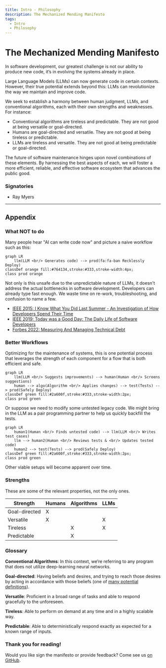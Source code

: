 ```yaml
---
title: Intro - Philosophy
description: The Mechanized Mending Manifesto
tags:
  - Intro
  - Philosophy
---
```


# The Mechanized Mending Manifesto

In software development, our greatest challenge is not our ability to produce new code, it’s in evolving the systems already in place.

Large Language Models (LLMs) can now generate code in certain contexts. However, their true potential extends beyond this: LLMs can revolutionize the way we maintain and improve code.

We seek to establish a harmony between human judgment, LLMs, and conventional algorithms,  each with their own strengths and weaknesses. For instance:

* Conventional algorithms are tireless and predictable. They are not good at being versatile or goal-directed.
* Humans are goal-directed and versatile. They are not good at being tireless or predictable.
* LLMs are tireless and versatile. They are not good at being predictable or goal-directed.

The future of software maintenance hinges upon novel combinations of these elements. By harnessing the best aspects of each, we will foster a more efficient, reliable, and effective software ecosystem that advances the public good.

### Signatories
* Ray Myers
---
## Appendix

### What NOT to do
Many people hear "AI can write code now" and picture a naive workflow such as this:

```mermaid
graph LR
    llm(LLM <br/> Generates code) --> prod(fa:fa-ban Recklessly Deploy)
classDef orange fill:#764134,stroke:#333,stroke-width:4px;
class prod orange
```

Not only is this unsafe due to the unpredictable nature of LLMs, it doesn't address the actual bottlenecks in software development. Developers can already type fast enough. We waste time on re-work, troubleshooting, and confusion to name a few.

* [IEEE 2015: I Know What You Did Last Summer - An Investigation of How Developers Spend Their Time](https://ieeexplore.ieee.org/document/7181430)
* [IEEE 2019: Today was a Good Day:
The Daily Life of Software Developers](https://www.microsoft.com/en-us/research/uploads/prod/2019/04/devtime-preprint-TSE19.pdf)
* [Forbes 2022: Measuring And Managing Technical Debt](https://www.forbes.com/sites/forbestechcouncil/2022/08/10/measuring-and-managing-technical-debt)
### Better Workflows
Optimizing for the maintenance of systems, this is one potential process that leverages the strength of each component for a flow that is both efficient and safe.

```mermaid
graph LR
    llm(LLM <br/> Suggests improvements) --> human(Human <br/> Screens suggestions)
    human --> algo(Algorithm <br/> Applies changes) --> test(Tests) --> prod(Safely Deploy)
classDef green fill:#2a600f,stroke:#333,stroke-width:2px;
class prod green
```

Or suppose we need to modify some untested legacy code. We might bring in the LLM as a pair programming partner to help us quickly backfill the tests.

```mermaid
graph LR
    human1(Human <br/> Finds untested code) --> llm(LLM <br/> Writes test cases) 
    llm --> human2(Human <br/> Reviews tests & <br/> Updates tested code) 
    human2 --> test(Tests) --> prod(Safely Deploy)
classDef green fill:#2a600f,stroke:#333,stroke-width:2px;
class prod green
```

Other viable setups will become apparent over time.

### Strengths

These are some of the relevant properties, not the only ones.

| Strength      | Humans      | Algorithms | LLMs        |
| ------------- | ----------- | -----------| ----------- |
| Goal-directed | X           |            |             |
| Versatile     | X           |            | X           |
| Tireless      |             | X          | X           |
| Predictable   |             | X          |             |

### Glossary

**Conventional Algorithms**: In this context, we’re referring to any program that does not utilize deep-learning neural networks.

**Goal-directed**: Having beliefs and desires, and trying to reach those desires by acting in accordance with those beliefs (one of [many potential definitions](https://www.lesswrong.com/posts/cfXwr6NC9AqZ9kr8g/literature-review-on-goal-directedness)).

**Versatile**: Proficient in a broad range of tasks and able to respond gracefully to the unforeseen.

**Tireless**: Able to perform on demand at any time and in a highly scalable way.

**Predictable**: Able to deterministically respond exactly as expected for a known range of inputs.

### Thank you for reading!
Would you like sign the manifesto or provide feedback? Come see us [on GitHub](https://github.com/craftvscruft/mender.ai).
